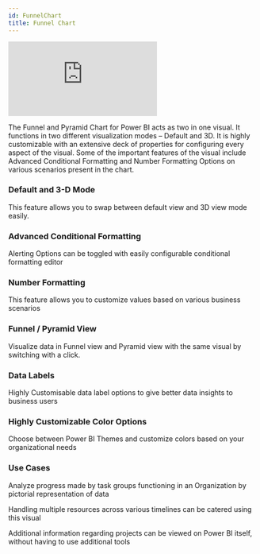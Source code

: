 ```yaml
---
id: FunnelChart
title: Funnel Chart
---
```


<iframe id="tag-cloud-iframe" src="https://app.powerbi.com/view?r=eyJrIjoiMjc3NWY4NzctNjJlMS00M2Q5LThjMzAtNzkxOWZlODFlZmE3IiwidCI6ImJjZGYyMGNhLWRkZWMtNGY0OC1hN2Y0LWRjYzExMGY3NTdmNSIsImMiOjN9" 
allowfullscreen="allowfullscreen"  frameborder="0"></iframe>

The Funnel and Pyramid Chart for Power BI acts as two in one visual. It functions in two different visualization modes – Default and 3D. 
It is highly customizable with an extensive deck of properties for configuring every aspect of the visual.
Some of the important features of the visual include Advanced Conditional Formatting and Number Formatting Options on various scenarios present in the chart.

### Default and 3-D Mode
This feature allows you to swap between default view and 3D view mode easily.

### Advanced Conditional Formatting
Alerting Options can be toggled with easily configurable conditional formatting editor

### Number Formatting
This feature allows you to customize values based on various business scenarios

### Funnel / Pyramid View
Visualize data in Funnel view and Pyramid view with the same visual by switching with a click.

### Data Labels
Highly Customisable data label options to give better data insights to business users

### Highly Customizable Color Options
Choose between Power BI Themes and customize colors based on your organizational needs


### Use Cases

Analyze progress made by task groups functioning in an Organization by pictorial representation of data 

Handling multiple resources across various timelines can be catered using this visual

Additional information regarding projects can be viewed on Power BI itself, without having to use additional tools